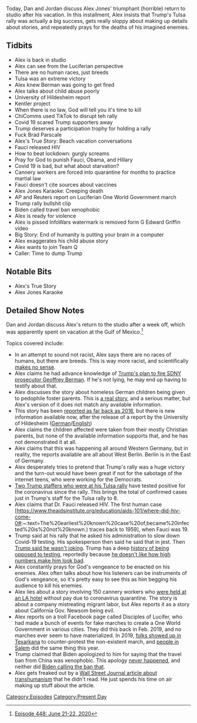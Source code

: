 {{DEFAULTSORT:
    #_EPISODE_0448:June 21-22, 2020
}}{{Episode
    | title             = June 21-22, 2020
    | caption           = Listen to this episode on [https://knowledgefight.libsyn.com/448-june-21-22-2020 Libsyn] [https://open.spotify.com/episode/5dF4BTtGiiXc6ng84yian4 Spotify]
    | episodeNumber     = 448
    | length            = 01:46:29
    | airDate           = June 24, 2020
    | coverageStartDate = June 21, 2020
    | coverageEndDate   = June 22, 2020
    | episodeType       = [[:Category:Present Day|Present Day]]
    | appearance        = [[Geoffrey Berman]], [[Brad Parscale]], [[Anthony Fauci]], [[Joe Biden]], [[G Edward Griffin]]
    | previousEpisode   = [[447: Bill Cooper Covers OKC Part 2]]
    | nextEpisode       = [[449: June 23-24, 2020]]
}}

{{Stub}}

Today, Dan and Jordan discuss Alex Jones' triumphant (horrible) return to studio after his vacation. In this installment, Alex insists that Trump's Tulsa rally was actually a big success, gets really sloppy about making up details about stories, and repeatedly prays for the deaths of his imagined enemies.

==Tidbits==

*Alex is back in studio
*Alex can see from the Luciferian perspective
*There are no human races, just breeds
*Tulsa was an extreme victory
*Alex knew Berman was going to get fired
*Alex talks about child abuse poorly
*University of Hildesheim report
*Kentler project
*When there is no law, God will tell you it's time to kill
*ChiComms used TikTok to disrupt teh rally
*Covid 19 scared Trump supporters away
*Trump deserves a participation trophy for holding a rally
*Fuck Brad Parscale
*Alex's True Story: Beach vacation conversations
*Fauci released HIV
*How to beat lockdown: gurgly screams
*Pray for God to punish Fauci, Obama, and Hillary
*Covid 19 is bad, but what about starvation?
*Cannery workers are forced into quarantine for months to practice martial law
*Fauci doesn't cite sources about vaccines
*Alex Jones Karaoke: Creeping death
*AP and Reuters report on Luciferian One World Government march
*Trump rally bullshit clip
*Biden called travel ban xenophobic
*Alex is ready for violence
*Alex is pissed InfoWars watermark is removed form G Edward Griffin video
*Big Story: End of humanity is putting your brain in a computer
*Alex exaggerates his child abuse story
*Alex wants to join Team Q
*Caller: Time to dump Trump

==Notable Bits==

*Alex's True Story
*Alex Jones Karaoke

==Detailed Show Notes==

Dan and Jordan discuss Alex's return to the studio after a week off, which was apparently spent on vacation at the Gulf of Mexico.<ref>[https://knowledgefight.com/research/2020/6/23/episode-448-june-21-22-2020 Episode 448: June 21-22, 2020]</ref>

Topics covered include:

*In an attempt to sound not racist, Alex says there are no races of humans, but there are breeds. This is way more racist, and scientifically [https://evolution-outreach.biomedcentral.com/articles/10.1186/s12052-019-0109-y makes no sense].
*Alex claims he had advance knowledge of [https://www.npr.org/2020/06/20/881148365/geoffrey-berman-u-s-attorney-who-prosecuted-trump-allies-says-he-wont-quit Trump's plan to fire SDNY prosecutor Geoffrey Berman]. If he's not lying, he may end up having to testify about that.
*Alex discusses the story about homeless German children being given to pedophile foster parents. This is [https://www.dw.com/en/germany-allowed-pedophiles-to-foster-children/a-53839291 a real story], and a serious matter, but Alex's version of it does not match any available information.
*This story has been [https://www.irishtimes.com/life-and-style/health-family/germany-s-secret-paedophilia-experiment-1.2897942 reported as far back as 2016], but there is new information available now, after the release of a report by the University of Hildesheim ([https://hildok.bsz-bw.de/frontdoor/index/index/searchtype/latest/docId/1092/start/0/rows/1 German]/[https://scholar.googleusercontent.com/scholar?as_sdt=0%2C14&as_yhi=2020&as_ylo=2020&hl=en&q=cache%3Aled2SuL_HqsJ%3Ascholar.google.com%2F English])
*Alex claims the children affected were taken from their mostly Christian parents, but none of the available information supports that, and he has not demonstrated it at all.
*Alex claims that this was happening all around Western Germany, but in reality, the reports available are all about West Berlin. Berlin is in the East of Germany.
*Alex desperately tries to pretend that Trump's rally was a huge victory and the turn-out would have been great if not for the sabotage of the internet teens, who were working for the Democrats.
*[https://www.cnn.com/2020/06/22/politics/two-staffers-coronavirus-trump-rally/index.html Two Trump staffers who were at his Tulsa rally] have tested positive for the coronavirus since the rally. This brings the total of confirmed cases just in Trump's staff for the Tulsa rally to 8.
*Alex claims that Dr. Fauci released HIV. The first human case [https://www.theaidsinstitute.org/education/aids-101/where-did-hiv-come-0#:~:text=The%20earliest%20known%20case%20of,became%20infected%20is%20not%20known.) traces back to 1959], when Fauci was 19.
*Trump said at his rally that he asked his administration to slow down Covid-19 testing. His spokesperson then said he said that in jest. Then [https://www.cnn.com/videos/politics/2020/06/23/donald-trump-i-dont-kid-contradicts-officials-joke-bash-crn-sot-vpx.cnn Trump said he wasn't joking]. Trump has a deep [https://thehill.com/homenews/administration/497846-trump-says-testing-may-be-frankly-overrated history of being opposed to testing], reportedly because [https://www.rollingstone.com/politics/politics-news/trump-coronavirus-testing-reelection-966872/ he doesn't like how high numbers make him look bad].
*Alex constantly prays for God's vengeance to be enacted on his enemies. Alex often talks about how his listeners can be instruments of God's vengeance, so it's pretty easy to see this as him begging his audience to kill his enemies.
*Alex lies about a story involving 150 cannery workers who [https://ktla.com/news/local-news/150-cannery-workers-are-in-forced-quarantine-at-l-a-hotel-without-pay-suit-claims/ were held at an LA hotel] without pay due to coronavirus quarantine. The story is about a company mistreating migrant labor, but Alex reports it as a story about California Gov. Newsom being evil.
*Alex reports on a troll Facebook page called Disciples of Lucifer, who had made a bunch of events for fake marches to create a One World Government in various cities. They did this back in Feb. 2019, and no marches ever seem to have materialized. In 2019, [https://texarkanafyi.com/only-christians-show-up-for-planned-luciferian-march-in-texarkana/ folks showed up in Texarkana] to counter-protest the non-existent march, and [https://ranchmatterscrr.com/luciferian-march-salem-oregon/ people in Salem] did the same thing this year.
*Trump claimed that Biden apologized to him for saying that the travel ban from China was xenophobic. This apology [https://www.statesman.com/news/20200505/fact-check-did-biden-send-trump-apology-letter-over-china-ban never happened], and neither did [https://www.politifact.com/factchecks/2020/mar/27/donald-trump/fact-checking-whether-biden-called-trump-xenophobi/ Biden calling the ban that].
*Alex gets freaked out by a [https://www.wsj.com/articles/looking-forward-to-the-end-of-humanity-11592625661 Wall Street Journal article about transhumanism] that he didn't read. He just spends his time on air making up stuff about the article.

[[Category:Episodes]]
[[Category:Present Day]]
